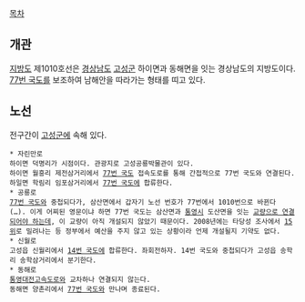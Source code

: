 [[목차]]
== 개관 ==
[[지방도]] 제1010호선은 [[경상남도]] [[고성군(경상남도)|고성군]] 하이면과 동해면을 잇는 경상남도의 지방도이다. [[77번 국도]]를 보조하여 남해안을 따라가는 형태를 띠고 있다.

== 노선 ==
전구간이 [[고성군(경상남도)|고성군]]에 속해 있다.

 * 자린만로
 하이면 덕명리가 시점이다. 관광지로 고성공룡박물관이 있다.
 하이면 월흥리 제전삼거리에서 [[77번 국도]] 접속도로를 통해 간접적으로 77번 국도와 연결된다.
 하일면 학림리 임포삼거리에서 [[77번 국도]]에 합류한다.
 * 공룡로
 [[77번 국도]]와 중첩되다가, 삼산면에서 갑자기 노선 번호가 77번에서 1010번으로 바뀐다(…). 이게 어찌된 영문이냐 하면 77번 국도는 삼산면과 [[통영시]] 도산면을 잇는 [http://goseong.newsk.kr/bbs/bbs.asp?exe=view&group_name=403&idx_num=2770 교량으로 연결되어야 하는데], 이 교량이 아직 개설되지 않았기 때문이다. 2008년에는 타당성 조사에서 [http://blog.daum.net/newsline/14528895 15위]로 밀려나는 등 정부에서 예산을 주지 않고 있는 상황이라 언제 개설될지 기약도 없다.
 * 신월로
 고성읍 신월리에서 [[14번 국도]]에 합류한다. 좌회전하자. 14번 국도와 중첩되다가 고성읍 송학리 송학삼거리에서 분기한다.
 * 동해로
 [[통영대전고속도로]]와 교차하나 연결되지 않는다.
 동해면 양촌리에서 [[77번 국도]]와 만나며 종료된다.
